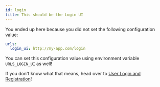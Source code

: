 ```yaml
---
id: login
title: This should be the Login UI
---
```


You ended up here because you did not set the following configuration value:

```yaml title="path/to/kratos/config.yml
urls:
  login_ui: http://my-app.com/login
```

You can set this configuration value using environment variable `URLS_LOGIN_UI`
as well!

If you don't know what that means, head over to
[User Login and Registration](../self-service/flows/user-login-user-registration.mdx)!
